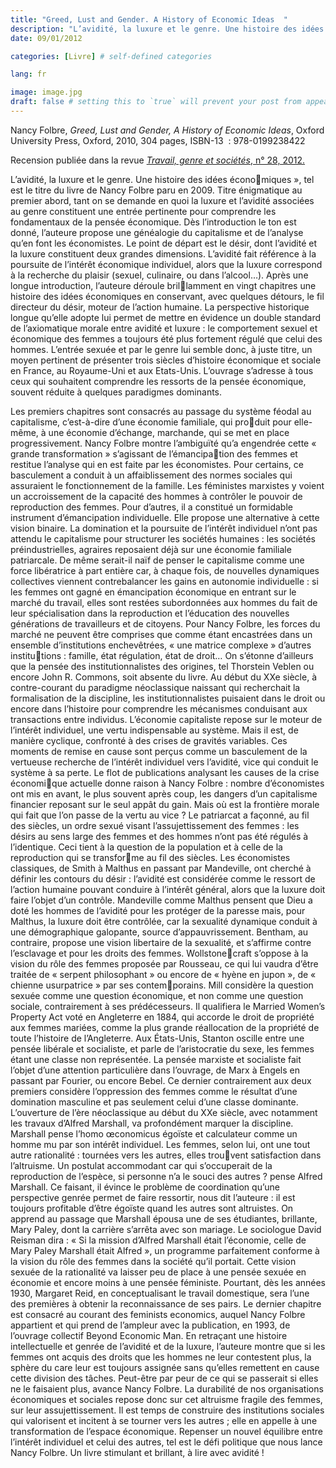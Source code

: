 ```yaml
---
title: "Greed, Lust and Gender. A History of Economic Ideas  "
description: "L’avidité, la luxure et le genre. Une histoire des idées économiques », tel est le titre du livre de Nancy Folbre paru en 2009..."
date: 09/01/2012

categories: [Livre] # self-defined categories

lang: fr

image: image.jpg
draft: false # setting this to `true` will prevent your post from appearing on your listing page until you're ready!
---
```


Nancy Folbre, *Greed, Lust and Gender, A History of Economic Ideas*, Oxford University Press, Oxford, 2010, 304 pages, ISBN-13 ‏ : ‎ 978-0199238422

Recension publiée dans la revue [*Travail, genre et sociétés*, n° 28, 2012.](review.pdf)

L'avidité, la luxure et le genre. Une histoire des idées économiques », tel est le titre du livre de Nancy Folbre paru en 2009. Titre énigmatique au premier abord, tant on se demande en quoi la luxure et l'avidité associées au genre constituent une entrée pertinente pour comprendre les fondamentaux de la pensée économique. Dès l'introduction le ton est donné, l'auteure propose une généalogie du capitalisme et de l'analyse qu'en font les économistes. Le point de départ est le désir, dont l'avidité et la luxure constituent deux grandes dimensions. L'avidité fait référence à la poursuite de l'intérêt économique individuel, alors que la luxure correspond à la recherche du plaisir (sexuel, culinaire, ou dans l'alcool...). Après une longue introduction, l'auteure déroule brillamment en vingt chapitres une histoire des idées économiques en conservant, avec quelques détours, le fil directeur du désir, moteur de l'action humaine. La perspective historique longue qu'elle adopte lui permet de mettre en évidence un double standard de l'axiomatique morale entre avidité et luxure : le comportement sexuel et économique des femmes a toujours été plus fortement régulé que celui des hommes. L'entrée sexuée et par le genre lui semble donc, à juste titre, un moyen pertinent de présenter trois siècles d'histoire économique et sociale en France, au Royaume-Uni et aux Etats-Unis. L'ouvrage s'adresse à tous ceux qui souhaitent comprendre les ressorts de la pensée économique, souvent réduite à quelques paradigmes dominants.

Les premiers chapitres sont consacrés au passage du système féodal au capitalisme, c'est-à-dire d'une économie familiale, qui produit pour elle-même, à une économie d'échange, marchande, qui se met en place progressivement. Nancy Folbre montre l'ambiguïté qu'a engendrée cette « grande transformation » s'agissant de l'émancipation des femmes et restitue l'analyse qui en est faite par les économistes. Pour certains, ce basculement a conduit à un affaiblissement des normes sociales qui assuraient le fonctionnement de la famille. Les féministes marxistes y voient un accroissement de la capacité des hommes à contrôler le pouvoir de reproduction des femmes. Pour d'autres, il a constitué un formidable instrument d'émancipation individuelle. Elle propose une alternative à cette vision binaire. La domination et la poursuite de l'intérêt individuel n'ont pas attendu le capitalisme pour structurer les sociétés humaines : les sociétés préindustrielles, agraires reposaient déjà sur une économie familiale patriarcale. De même serait-il naïf de penser le capitalisme comme une force libératrice à part entière car, à chaque fois, de nouvelles dynamiques collectives viennent contrebalancer les gains en autonomie individuelle : si les femmes ont gagné en émancipation économique en entrant sur le marché du travail, elles sont restées subordonnées aux hommes du fait de leur spécialisation dans la reproduction et l'éducation des nouvelles générations de travailleurs et de citoyens. Pour Nancy Folbre, les forces du marché ne peuvent être comprises que comme étant encastrées dans un ensemble d'institutions enchevêtrées, « une matrice complexe » d'autres institutions : famille, état régulation, état de droit... On s'étonne d'ailleurs que la pensée des institutionnalistes des origines, tel Thorstein Veblen ou encore John R. Commons, soit absente du livre. Au début du XXe siècle, à contre-courant du paradigme néoclassique naissant qui recherchait la formalisation de la discipline, les institutionnalistes puisaient dans le droit ou encore dans l'histoire pour comprendre les mécanismes conduisant aux transactions entre individus. L'économie capitaliste repose sur le moteur de l'intérêt individuel, une vertu indispensable au système. Mais il est, de manière cyclique, confronté à des crises de gravités variables. Ces moments de remise en cause sont perçus comme un basculement de la vertueuse recherche de l'intérêt individuel vers l'avidité, vice qui conduit le système à sa perte. Le flot de publications analysant les causes de la crise économique actuelle donne raison à Nancy Folbre : nombre d'économistes ont mis en avant, le plus souvent après coup, les dangers d'un capitalisme financier reposant sur le seul appât du gain. Mais où est la frontière morale qui fait que l'on passe de la vertu au vice ? Le patriarcat a façonné, au fil des siècles, un ordre sexué visant l'assujettissement des femmes : les désirs au sens large des femmes et des hommes n'ont pas été régulés à l'identique. Ceci tient à la question de la population et à celle de la reproduction qui se transforme au fil des siècles. Les économistes classiques, de Smith à Malthus en passant par Mandeville, ont cherché à définir les contours du désir : l'avidité est considérée comme le ressort de l'action humaine pouvant conduire à l'intérêt général, alors que la luxure doit faire l'objet d'un contrôle. Mandeville comme Malthus pensent que Dieu a doté les hommes de l'avidité pour les protéger de la paresse mais, pour Malthus, la luxure doit être contrôlée, car la sexualité dynamique conduit à une démographique galopante, source d'appauvrissement. Bentham, au contraire, propose une vision libertaire de la sexualité, et s'affirme contre l'esclavage et pour les droits des femmes. Wollstonecraft s'oppose à la vision du rôle des femmes proposée par Rousseau, ce qui lui vaudra d'être traitée de « serpent philosophant » ou encore de « hyène en jupon », de « chienne usurpatrice » par ses contemporains. Mill considère la question sexuée comme une question économique, et non comme une question sociale, contrairement à ses prédécesseurs. Il qualifiera le Married Women's Property Act voté en Angleterre en 1884, qui accorde le droit de propriété aux femmes mariées, comme la plus grande réallocation de la propriété de toute l'histoire de l'Angleterre. Aux États-Unis, Stanton oscille entre une pensée libérale et socialiste, et parle de l'aristocratie du sexe, les femmes étant une classe non représentée. La pensée marxiste et socialiste fait l'objet d'une attention particulière dans l'ouvrage, de Marx à Engels en passant par Fourier, ou encore Bebel. Ce dernier contrairement aux deux premiers considère l'oppression des femmes comme le résultat d'une domination masculine et pas seulement celui d'une classe dominante. L'ouverture de l'ère néoclassique au début du XXe siècle, avec notamment les travaux d'Alfred Marshall, va profondément marquer la discipline. Marshall pense l'homo œconomicus égoïste et calculateur comme un homme mu par son intérêt individuel. Les femmes, selon lui, ont une tout autre rationalité : tournées vers les autres, elles trouvent satisfaction dans l'altruisme. Un postulat accommodant car qui s'occuperait de la reproduction de l'espèce, si personne n'a le souci des autres ? pense Alfred Marshall. Ce faisant, il évince le problème de coordination qu'une perspective genrée permet de faire ressortir, nous dit l'auteure : il est toujours profitable d'être égoïste quand les autres sont altruistes. On apprend au passage que Marshall épousa une de ses étudiantes, brillante, Mary Paley, dont la carrière s'arrêta avec son mariage. Le sociologue David Reisman dira : « Si la mission d'Alfred Marshall était l'économie, celle de Mary Paley Marshall était Alfred », un programme parfaitement conforme à la vision du rôle des femmes dans la société qu'il portait. Cette vision sexuée de la rationalité va laisser peu de place à une pensée sexuée en économie et encore moins à une pensée féministe. Pourtant, dès les années 1930, Margaret Reid, en conceptualisant le travail domestique, sera l'une des premières à obtenir la reconnaissance de ses pairs. Le dernier chapitre est consacré au courant des feminists economics, auquel Nancy Folbre appartient et qui prend de l'ampleur avec la publication, en 1993, de l'ouvrage collectif Beyond Economic Man. En retraçant une histoire intellectuelle et genrée de l'avidité et de la luxure, l'auteure montre que si les femmes ont acquis des droits que les hommes ne leur contestent plus, la sphère du care leur est toujours assignée sans qu'elles remettent en cause cette division des tâches. Peut-être par peur de ce qui se passerait si elles ne le faisaient plus, avance Nancy Folbre. La durabilité de nos organisations économiques et sociales repose donc sur cet altruisme fragile des femmes, sur leur assujettissement. Il est temps de construire des institutions sociales qui valorisent et incitent à se tourner vers les autres ; elle en appelle à une transformation de l'espace économique. Repenser un nouvel équilibre entre l'intérêt individuel et celui des autres, tel est le défi politique que nous lance Nancy Folbre. Un livre stimulant et brillant, à lire avec avidité !

